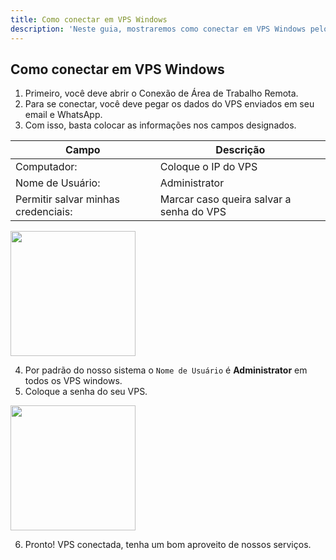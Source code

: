 ```yaml
---
title: Como conectar em VPS Windows
description: 'Neste guia, mostraremos como conectar em VPS Windows pelo RDP.'
---
```


## Como conectar em VPS Windows

1. Primeiro, você deve abrir o Conexão de Área de Trabalho Remota.
2. Para se conectar, você deve pegar os dados do VPS enviados em seu email e WhatsApp.
3. Com isso, basta colocar as informações nos campos designados.

| Campo                               | Descrição                                  |
| ----------------------------------- | ------------------------------------------ |
| Computador:                         | Coloque o IP do VPS                        |
| Nome de Usuário:                    | Administrator                              |
| Permitir salvar minhas credenciais: | Marcar caso queira salvar a senha do VPS   |

<img height="200" src="/images/vps/como-conectar-vps-windows/rdp.png" />

4. Por padrão do nosso sistema o `Nome de Usuário` é **Administrator** em todos os VPS windows.
5. Coloque a senha do seu VPS.

<img height="200" src="/images/vps/como-conectar-vps-windows/senha.png" />

6. Pronto! VPS conectada, tenha um bom aproveito de nossos serviços.